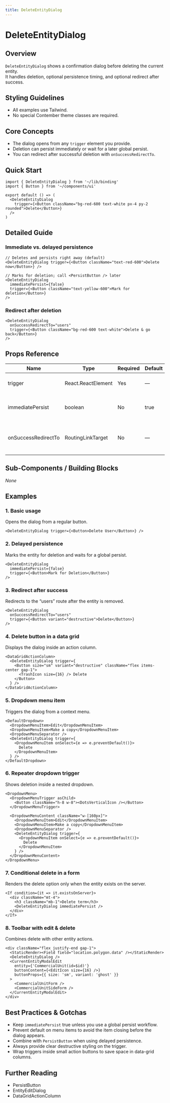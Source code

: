 ```yaml
---
title: DeleteEntityDialog
---
```


<!-- Edited by human: false -->
<!-- Examples count: 16 -->
<!-- Source examples: 3 -->
<!-- Playground examples: 3 -->
<!-- External examples: 10 -->
<!-- Import examples: 8 -->

# DeleteEntityDialog

## Overview
`DeleteEntityDialog` shows a confirmation dialog before deleting the current entity.  
It handles deletion, optional persistence timing, and optional redirect after success.

## Styling Guidelines
* All examples use Tailwind.
* No special Contember theme classes are required.

## Core Concepts
* The dialog opens from any `trigger` element you provide.
* Deletion can persist immediately or wait for a later global persist.
* You can redirect after successful deletion with `onSuccessRedirectTo`.

## Quick Start
```tsx
import { DeleteEntityDialog } from '~/lib/binding'
import { Button } from '~/components/ui'

export default () => (
  <DeleteEntityDialog
    trigger={<Button className="bg-red-600 text-white px-4 py-2 rounded">Delete</Button>}
  />
)
```

## Detailed Guide
### Immediate vs. delayed persistence
```tsx
// Deletes and persists right away (default)
<DeleteEntityDialog trigger={<Button className="text-red-600">Delete now</Button>} />

// Marks for deletion; call <PersistButton /> later
<DeleteEntityDialog
  immediatePersist={false}
  trigger={<Button className="text-yellow-600">Mark for deletion</Button>}
/>
```

### Redirect after deletion
```tsx
<DeleteEntityDialog
  onSuccessRedirectTo="users"
  trigger={<Button className="bg-red-600 text-white">Delete & go back</Button>}
/>
```

## Props Reference
| Name | Type | Required | Default | Description |
| --- | --- | --- | --- | --- |
| trigger | React.ReactElement | Yes | — | Element that opens the dialog |
| immediatePersist | boolean | No | true | If true, deletion is persisted immediately |
| onSuccessRedirectTo | RoutingLinkTarget | No | — | Route to navigate to after successful deletion |

## Sub-Components / Building Blocks
_None_

## Examples
### 1. Basic usage
Opens the dialog from a regular button.
```tsx
<DeleteEntityDialog trigger={<Button>Delete User</Button>} />
```

### 2. Delayed persistence
Marks the entity for deletion and waits for a global persist.
```tsx
<DeleteEntityDialog
  immediatePersist={false}
  trigger={<Button>Mark for Deletion</Button>}
/>
```

### 3. Redirect after success
Redirects to the “users” route after the entity is removed.
```tsx
<DeleteEntityDialog
  onSuccessRedirectTo="users"
  trigger={<Button variant="destructive">Delete</Button>}
/>
```

### 4. Delete button in a data grid
Displays the dialog inside an action column.
```tsx
<DataGridActionColumn>
  <DeleteEntityDialog trigger={
    <Button size="sm" variant="destructive" className="flex items-center gap-1">
      <TrashIcon size={16} /> Delete
    </Button>
  } />
</DataGridActionColumn>
```

### 5. Dropdown menu item
Triggers the dialog from a context menu.
```tsx
<DefaultDropdown>
  <DropdownMenuItem>Edit</DropdownMenuItem>
  <DropdownMenuItem>Make a copy</DropdownMenuItem>
  <DropdownMenuSeparator />
  <DeleteEntityDialog trigger={
    <DropdownMenuItem onSelect={e => e.preventDefault()}>
      Delete
    </DropdownMenuItem>
  } />
</DefaultDropdown>
```

### 6. Repeater dropdown trigger
Shows deletion inside a nested dropdown.
```tsx
<DropdownMenu>
  <DropdownMenuTrigger asChild>
    <Button className="h-8 w-8"><DotsVerticalIcon /></Button>
  </DropdownMenuTrigger>

  <DropdownMenuContent className="w-[160px]">
    <DropdownMenuItem>Edit</DropdownMenuItem>
    <DropdownMenuItem>Make a copy</DropdownMenuItem>
    <DropdownMenuSeparator />
    <DeleteEntityDialog trigger={
      <DropdownMenuItem onSelect={e => e.preventDefault()}>
        Delete
      </DropdownMenuItem>
    } />
  </DropdownMenuContent>
</DropdownMenu>
```

### 7. Conditional delete in a form
Renders the delete option only when the entity exists on the server.
```tsx
<If condition={it => it.existsOnServer}>
  <div className="mt-4">
    <h3 className="mb-1">Delete term</h3>
    <DeleteEntityDialog immediatePersist />
  </div>
</If>
```

### 8. Toolbar with edit & delete
Combines delete with other entity actions.
```tsx
<div className="flex justify-end gap-1">
  <StaticRender><Field field="location.polygon.data" /></StaticRender>
  <DeleteEntityDialog />
  <CurrentEntityModalEdit
    entity={'CommercialUnit(id=$id)'}
    buttonContent={<EditIcon size={16} />}
    buttonProps={{ size: 'sm', variant: 'ghost' }}
  >
    <CommercialUnitForm />
    <CommercialUnitSideForm />
  </CurrentEntityModalEdit>
</div>
```

## Best Practices & Gotchas
* Keep `immediatePersist` true unless you use a global persist workflow.
* Prevent default on menu items to avoid the item closing before the dialog appears.
* Combine with `PersistButton` when using delayed persistence.
* Always provide clear destructive styling on the trigger.
* Wrap triggers inside small action buttons to save space in data-grid columns.

## Further Reading
* PersistButton
* EntityEditDialog
* DataGridActionColumn

<!-- End of Generated Documentation -->
